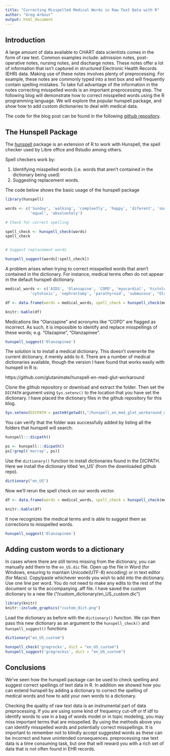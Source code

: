 ```yaml
---
title: "Correcting Misspelled Medical Words in Raw Text Data with R"
author: "Greg Arbour"
output: html_document
---
```


## Introduction

A large amount of data available to CHART data scientists comes in the form of raw text. Common examples include: admission notes, post-operative notes, nursing notes, and discharge notes. These notes offer a lot of information that isn't captured in structured Electronic Health Records (EHR) data. Making use of these notes involves plenty of preprocessing. For example, these notes are commonly typed into a text box and will frequently contain spelling mistakes. To take full advantage of the information in the notes correcting misspelled words is an important preprocessing step. The following blog will demonstrate how to correct misspelled words using the R programming language. We will explore the popular hunspell package, and show how to add custom dictionaries to deal with medical data. 

The code for the blog post can be found in the following [github repository](https://github.com/LKS-CHART/correct_misspelled_words_blog). 


## The Hunspell Package

The [hunspell](https://cran.r-project.org/web/packages/hunspell/vignettes/intro.html) package is an extension of R to work with Hunspell, the spell checker used by Libre office and Rstudio among others. 

Spell checkers work by: 

1) Identifying misspelled words (i.e. words that aren't contained in the dictionary being used)    
2) Suggesting replacement words.   


The code below shows the basic usage of the hunspell package

```r
library(hunspell)

words <- c('Sunday', 'walking', 'compleetly', 'happy', 'diferent', 'soape',
           'equal', 'absolootely')

# Check for correct spelling

spell_check <- hunspell_check(words)
spell_check


# Suggest replacement words

hunspell_suggest(words[!spell_check])

```


A problem arises when trying to correct misspelled words that aren't contained in the dictionary. For instance, medical terms often do not appear in the default hunspell dictionary.

```r


medical_words <- c('AIDS', 'Olanzapine', 'COPD', 'myocardial', 'histology', 'hepatoblastoma',
           'cytotoxic', 'nephrectomy', 'parathyroid', 'submucosa', "Olazapine", "Olanzapinee")

df <- data.frame(words = medical_words, spell_check = hunspell_check(medical_words))

knitr::kable(df)
```


Medications like "Olanzapine" and acronyms like "COPD" are flagged as incorrect. As such, it is impossible to identify and replace misspellings of these words; e.g. "Olazapine", "Olanzapinee".


```r
hunspell_suggest('Olanzapinee')
```


The solution is to install a medical dictionary. This doesn't overwrite the current dictionary, it merely adds to it. There are a number of medical dictionaries available, though the version I have found that works easily with hunspell in R is:   

https://github.com/glutanimate/hunspell-en-med-glut-workaround



Clone the github repository or download and extract the folder. Then set the `DICPATH` argument using `Sys.setenv()` to the location that you have set the dictionary. I have placed the dictionary files in the github repository for this blog. 


```r
Sys.setenv(DICPATH = paste0(getwd(),"/hunspell_en_med_glut_workaround_master/"))
```


You can verify that the folder was successfully added by listing all the folders that hunspell will search:

```r
hunspell:::dicpath()
```

```r
ps <- hunspell:::dicpath()
ps[!grepl('murray', ps)] 
```


Use the `dictionary()` function to install dictionaries found in the DICPATH. Here we install the dictionary titled 'en_US' (from the downloaded github repo).

```r
dictionary("en_US")
```

Now we'll rerun the spell check on our words vector.

```r
df <- data.frame(words = medical_words, spell_check = hunspell_check(medical_words))

knitr::kable(df)
```



It now recognizes the medical terms and is able to suggest them as corrections to misspelled words.

```r
hunspell_suggest('Olanzapinee')
```


## Adding custom words to a dictionary

In cases where there are still terms missing from the dictionary, you can manually add them to the `en_US.dic` file.
Open up the file in Word (for Windows, ensuring to maintain Unicode(UTF-8) encoding) or in text editor (for Macs).
Copy/paste whichever words you wish to add into the dictionary. Use one line per word. You do not need to make any edits to the rest of the document or to the accompanying .aff file. I have saved the custom dictionary to a new file ("/custom_dictionary/en_US_custom.dic")


```r
library(knitr)
knitr::include_graphics("custom_dict.png")
```

Load the dictionary as before with the `dictionary()` function. We can then pass this new dictionary as an argument to the `hunspell_check()` and `hunspell_suggest()` functions

```r
dictionary("en_US_custom")

hunspell_check('gregrocks', dict = "en_US_custom")
hunspell_suggest('gregrockss', dict = "en_US_custom")
```


## Conclusions

We've seen how the hunspell package can be used to check spelling and suggest correct spellings of text data in R. In addition we showed how you can extend hunspell by adding a dictionary to correct the spelling of medical words and how to add your own words to a dictionary.  

Checking the quality of raw text data is an instrumental part of data preprocessing. If you are using some kind of frequency cut-off or tf idf to identify words to use in a bag of words model or in topic modeling, you may miss important terms that are misspelled. By using the methods above you can identify misspelled words and potentially correct misspellings. It is important to remember not to blindly accept suggested words as these can  be incorrect and have unintended consequences. preprocessing raw text data is a time consuming task, but one that will reward you with a rich set of data that is not often found in EHR records. 


